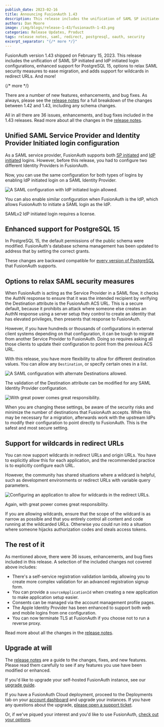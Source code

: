```yaml
---
publish_date: 2023-02-16 
title: Announcing FusionAuth 1.43
description: This release includes the unification of SAML SP initiated and IdP initiated login configurations, enhanced support for PostgreSQL 15, options to relax SAML security measures to ease migration, and adds support for wildcards in redirect URL.
authors: Dan Moore
image: /img/blogs/release-1-43/fusionauth-1-43.png
categories: Release Updates, Product
tags: release notes, saml, redirect, postgresql, oauth, security
excerpt_separator: "{/* more */}"
---
```


FusionAuth version 1.43 shipped on February 15, 2023. This release includes the unification of SAML SP initiated and IdP initiated login configurations, enhanced support for PostgreSQL 15, options to relax SAML security measures to ease migration, and adds support for wildcards in redirect URLs. And more!

{/* more */}

There are a number of new features, enhancements, and bug fixes. As always, please see the [release notes](/docs/release-notes/archive#version-1-43-0) for a full breakdown of the changes between 1.42 and 1.43, including any schema changes.

All in all there are 36 issues, enhancements, and bug fixes included in the 1.43 releases. Read more about all the changes in the [release notes](/docs/release-notes/archive#version-1-43-0).

## Unified SAML Service Provider and Identity Provider Initiated login configuration

As a SAML service provider, FusionAuth supports both [SP initiated](/docs/lifecycle/authenticate-users/identity-providers/overview-samlv2) and [IdP initiated](/docs/lifecycle/authenticate-users/identity-providers/enterprise/samlv2-idp-initiated) logins. However, before this release, you had to configure two different Identity Providers in FusionAuth.

Now, you can use the same configuration for both types of logins by enabling IdP initiated login on a SAML Identity Provider.

![A SAML configuration with IdP initiated login allowed.](/img/blogs/release-1-43/saml-v2-unification.png)

You can also enable similar configuration when FusionAuth is the IdP, which allows FusionAuth to initiate a SAML login as the IdP. 

SAMLv2 IdP initiated login requires a license.

## Enhanced support for PostgreSQL 15

In PostgreSQL 15, the default permissions of the public schema were modified. FusionAuth's database schema management has been updated to address that by setting the correct grants.

These changes are backward compatible for [every version of PostgreSQL](/docs/get-started/download-and-install/system-requirements#database) that FusionAuth supports.

## Options to relax SAML security measures

When FusionAuth is acting as the Service Provider in a SAML flow, it checks the AuthN response to ensure that it was the intended recipient by verifying the <InlineField>Destination</InlineField> attribute is the FusionAuth ACS URL. This is a secure default, because it prohibits an attack where someone else creates an AuthN response using a server setup they control to create an identity that has elevated privileges, then presents that response to FusionAuth.

However, if you have hundreds or thousands of configurations in external client systems depending on that configuration, it can be tough to migrate from another Service Provider to FusionAuth. Doing so requires asking all those clients to update their configuration to point from the previous ACS URL. 

With this release, you have more flexibility to allow for different destination values. You can allow any `Destination`, or specify certain ones in a list.

![A SAML configuration with alternate Destinations allowed.](/img/blogs/release-1-43/saml-v2-destination-alternates.png)

The validation of the <InlineField>Destination</InlineField> attribute can be modified for any SAML Identity Provider configuration.

![With great power comes great responsibility.](/img/blogs/release-1-43/saml-destination-validation.png)

<Aside type="caution">When you are changing these settings, be aware of the security risks and minimize the number of destinations that FusionAuth accepts. While this may be necessary for a migration, afterwards work with the upstream IdPs to modify their configuration to point directly to FusionAuth. This is the safest and most secure setting.</Aside>

## Support for wildcards in redirect URLs

You can now support wildcards in redirect URLs and origin URLs. You have to explicitly allow this for each application, and the recommended practice is to explicitly configure each URL.

However, the community has shared situations where a wildcard is helpful, such as development environments or redirect URLs with variable query parameters.

![Configuring an application to allow for wildcards in the redirect URLs.](/img/blogs/release-1-43/oauth2-redirect-url-wildcards.png)

Again, with great power comes great responsibility.

<Aside nodark="true" type="caution">If you are allowing wildcards, ensure that the scope of the wildcard is as narrow as possible and that you entirely control all content and code running at the wildcarded URLs. Otherwise you could run into a situation where someone hijacks authorization codes and steals access tokens.</Aside>

## The rest of it

As mentioned above, there were 36 issues, enhancements, and bug fixes included in this release. A selection of the included changes not covered above includes:

* There's a self-service registration validation lambda, allowing you to create more complex validation for an advanced registration signup form.
* You can provide a `sourceApplicationId` when creating a new application to make application setup easier.
* Consents can be managed via the account management profile pages.
* The Apple Identity Provider has been enhanced to support both web and mobile logins from one configuration.
* You can now terminate TLS at FusionAuth if you choose not to run a reverse proxy.

Read more about all the changes in the [release notes](/docs/release-notes/archive#version-1-43-0).

## Upgrade at will

The [release notes](/docs/release-notes/archive#version-1-43-0) are a guide to the changes, fixes, and new features. Please read them carefully to see if any features you use have been modified or enhanced.

If you'd like to upgrade your self-hosted FusionAuth instance, see our [upgrade guide](/docs/operate/deploy/upgrade). 

If you have a FusionAuth Cloud deployment, proceed to the <Breadcrumb>Deployments</Breadcrumb> tab on your <a href="https://account.fusionauth.io/account/deployment/" target="_blank">account dashboard</a> and upgrade your instances. If you have any questions about the upgrade, <a href="https://account.fusionauth.io/account/support/" target="_blank">please open a support ticket</a>.

Or, if we've piqued your interest and you'd like to use FusionAuth, [check out your options](/pricing).
